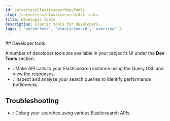 ```yaml
---
id: serverlessElasticsearchDevTools
slug: /serverless/elasticsearch/dev-tools
title: Developer tools
description: Elastic tools for developers.
tags: [ 'serverless', 'elasticsearch', 'overview' ]
---
```


<DocBadge template="technical preview" />
## Developer tools

A number of developer tools are available in your project's UI under the **Dev Tools** section.

- <DocLink id="serverlessElasticsearchDevToolsConsole" text="Console"/>: Make API calls to your Elasticsearch instance using the Query DSL and view the responses.
- <DocLink id="serverlessElasticsearchDevToolsSearchProfiler" text="Search Profiler"/>: Inspect and analyze your search queries to identify performance bottlenecks.

## Troubleshooting

- <DocLink id="serverlessElasticsearchDevToolsTroubleshooting" text="Troubleshooting"/>: Debug your searches using various Elasticsearch APIs.
